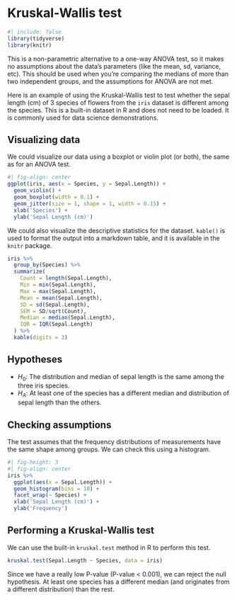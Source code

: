 # Kruskal-Wallis test

```r
#| include: false
library(tidyverse)
library(knitr)
```

This is a non-parametric alternative to a one-way ANOVA test, so it makes no assumptions about the data's parameters (like the mean, sd, variance, etc). This should be used when you're comparing the medians of more than two independent groups, and the assumptions for ANOVA are not met.

Here is an example of using the Kruskal-Wallis test to test whether the sepal length (cm) of 3 species of flowers from the `iris` dataset is different among the species. This is a built-in dataset in R and does not need to be loaded. It is commonly used for data science demonstrations.

## Visualizing data

We could visualize our data using a boxplot or violin plot (or both), the same as for an ANOVA test.

```r
#| fig-align: center
ggplot(iris, aes(x = Species, y = Sepal.Length)) +
  geom_violin() +
  geom_boxplot(width = 0.1) +
  geom_jitter(size = 1, shape = 1, width = 0.15) +
  xlab('Species') +
  ylab('Sepal Length (cm)')
```

We could also visualize the descriptive statistics for the dataset. `kable()` is used to format the output into a markdown table, and it is available in the `knitr` package.

```r
iris %>%
  group_by(Species) %>%
  summarize(
    Count = length(Sepal.Length),
    Min = min(Sepal.Length),
    Max = max(Sepal.Length),
    Mean = mean(Sepal.Length),
    SD = sd(Sepal.Length),
    SEM = SD/sqrt(Count),
    Median = median(Sepal.Length),
    IQR = IQR(Sepal.Length)
  ) %>%
  kable(digits = 3)
```

## Hypotheses

* $H_0$: The distribution and median of sepal length is the same among the three iris species.
* $H_A$: At least one of the species has a different median and distribution of sepal length than the others.

## Checking assumptions

The test assumes that the frequency distributions of measurements have the same shape among groups. We can check this using a histogram.

```r
#| fig-height: 3
#| fig-align: center 
iris %>%
  ggplot(aes(x = Sepal.Length)) +
  geom_histogram(bins = 10) +
  facet_wrap(~ Species) +
  xlab('Sepal Length (cm)') +
  ylab('Frequency')
```

## Performing a Kruskal-Wallis test

We can use the built-in `kruskal.test` method in R to perform this test.

```r
kruskal.test(Sepal.Length ~ Species, data = iris)
```

Since we have a really low P-value (P-value < 0.001), we can reject the null hypothesis. At least one species has a different median (and originates from a different distribution) than the rest.
